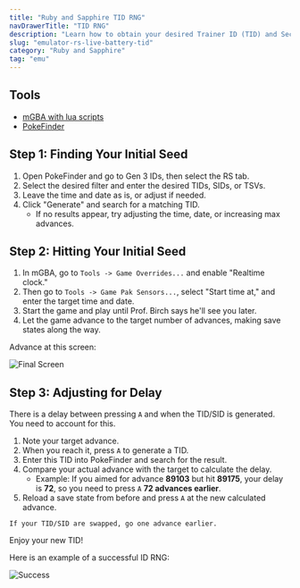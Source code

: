 ```yaml
---
title: "Ruby and Sapphire TID RNG"
navDrawerTitle: "TID RNG"
description: "Learn how to obtain your desired Trainer ID (TID) and Secret ID (SID) combo in Ruby and Sapphire."
slug: "emulator-rs-live-battery-tid"
category: "Ruby and Sapphire"
tag: "emu"
---
```


## Tools

- [mGBA with lua scripts](/mgba-setup)
- [PokeFinder](/pokefinder)

## Step 1: Finding Your Initial Seed

1. Open PokeFinder and go to Gen 3 IDs, then select the RS tab.
2. Select the desired filter and enter the desired TIDs, SIDs, or TSVs.
3. Leave the time and date as is, or adjust if needed.
4. Click "Generate" and search for a matching TID.
   - If no results appear, try adjusting the time, date, or increasing max advances.

## Step 2: Hitting Your Initial Seed

1. In mGBA, go to `Tools -> Game Overrides...` and enable "Realtime clock."
2. Then go to `Tools -> Game Pak Sensors...`, select "Start time at," and enter the target time and date.
3. Start the game and play until Prof. Birch says he'll see you later.
4. Let the game advance to the target number of advances, making save states along the way.

Advance at this screen:

![Final Screen](/images/Ruby-Sapphire/Live-Battery-TID/Final-Screen.png)

## Step 3: Adjusting for Delay

There is a delay between pressing `A` and when the TID/SID is generated. You need to account for this.

1. Note your target advance.
2. When you reach it, press `A` to generate a TID.
3. Enter this TID into PokeFinder and search for the result.
4. Compare your actual advance with the target to calculate the delay.
   - Example: If you aimed for advance **89103** but hit **89175**, your delay is **72**, so you need to press `A` **72 advances earlier**.
5. Reload a save state from before and press `A` at the new calculated advance.

```
If your TID/SID are swapped, go one advance earlier.
```

Enjoy your new TID!

Here is an example of a successful ID RNG:

![Success](/images/Ruby-Sapphire/Live-Battery-TID/Success.png)
